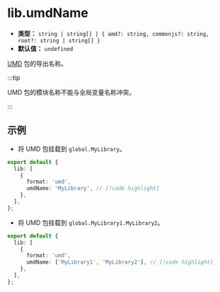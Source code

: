 # lib.umdName

- **类型：** `string | string[] | { amd?: string, commonjs?: string, root?: string | string[] }`
- **默认值：** `undefined`

[UMD](/guide/basic/output-format#umd) 包的导出名称。

:::tip

UMD 包的模块名称不能与全局变量名称冲突。

:::

## 示例

- 将 UMD 包挂载到 `global.MyLibrary`。

```ts title="rslib.config.ts"
export default {
  lib: [
    {
      format: 'umd',
      umdName: 'MyLibrary', // [!code highlight]
    },
  ],
};
```

- 将 UMD 包挂载到 `global.MyLibrary1.MyLibrary2`。

```ts title="rslib.config.ts"
export default {
  lib: [
    {
      format: 'umd',
      umdName: ['MyLibrary1', 'MyLibrary2'], // [!code highlight]
    },
  ],
};
```
